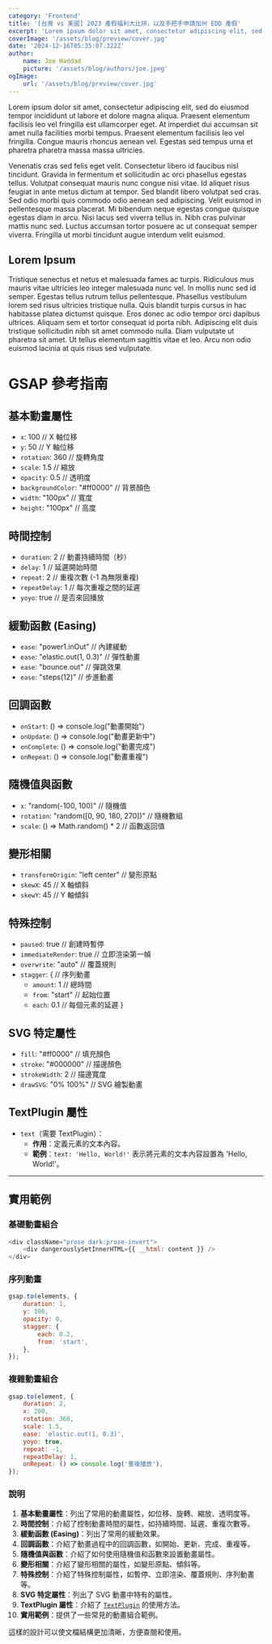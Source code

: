```yaml
---
category: 'Frontend'
title: '[台灣 vs 美國] 2023 產假福利大比拼，以及手把手申請加州 EDD 產假'
excerpt: 'Lorem ipsum dolor sit amet, consectetur adipiscing elit, sed do eiusmod tempor incididunt ut labore et dolore magna aliqua. Praesent elementum facilisis leo vel fringilla est ullamcorper eget. At imperdiet dui accumsan sit amet nulla facilities morbi tempus.'
coverImage: '/assets/blog/preview/cover.jpg'
date: '2024-12-16T05:35:07.322Z'
author:
    name: Joe Haddad
    picture: '/assets/blog/authors/joe.jpeg'
ogImage:
    url: '/assets/blog/preview/cover.jpg'
---
```


Lorem ipsum dolor sit amet, consectetur adipiscing elit, sed do eiusmod tempor incididunt ut labore et dolore magna aliqua. Praesent elementum facilisis leo vel fringilla est ullamcorper eget. At imperdiet dui accumsan sit amet nulla facilities morbi tempus. Praesent elementum facilisis leo vel fringilla. Congue mauris rhoncus aenean vel. Egestas sed tempus urna et pharetra pharetra massa massa ultricies.

Venenatis cras sed felis eget velit. Consectetur libero id faucibus nisl tincidunt. Gravida in fermentum et sollicitudin ac orci phasellus egestas tellus. Volutpat consequat mauris nunc congue nisi vitae. Id aliquet risus feugiat in ante metus dictum at tempor. Sed blandit libero volutpat sed cras. Sed odio morbi quis commodo odio aenean sed adipiscing. Velit euismod in pellentesque massa placerat. Mi bibendum neque egestas congue quisque egestas diam in arcu. Nisi lacus sed viverra tellus in. Nibh cras pulvinar mattis nunc sed. Luctus accumsan tortor posuere ac ut consequat semper viverra. Fringilla ut morbi tincidunt augue interdum velit euismod.

## Lorem Ipsum

Tristique senectus et netus et malesuada fames ac turpis. Ridiculous mus mauris vitae ultricies leo integer malesuada nunc vel. In mollis nunc sed id semper. Egestas tellus rutrum tellus pellentesque. Phasellus vestibulum lorem sed risus ultricies tristique nulla. Quis blandit turpis cursus in hac habitasse platea dictumst quisque. Eros donec ac odio tempor orci dapibus ultrices. Aliquam sem et tortor consequat id porta nibh. Adipiscing elit duis tristique sollicitudin nibh sit amet commodo nulla. Diam vulputate ut pharetra sit amet. Ut tellus elementum sagittis vitae et leo. Arcu non odio euismod lacinia at quis risus sed vulputate.

# GSAP 參考指南

## 基本動畫屬性

-   `x`: 100 // X 軸位移
-   `y`: 50 // Y 軸位移
-   `rotation`: 360 // 旋轉角度
-   `scale`: 1.5 // 縮放
-   `opacity`: 0.5 // 透明度
-   `backgroundColor`: "#ff0000" // 背景顏色
-   `width`: "100px" // 寬度
-   `height`: "100px" // 高度

## 時間控制

-   `duration`: 2 // 動畫持續時間（秒）
-   `delay`: 1 // 延遲開始時間
-   `repeat`: 2 // 重複次數 (-1 為無限重複)
-   `repeatDelay`: 1 // 每次重複之間的延遲
-   `yoyo`: true // 是否來回播放

## 緩動函數 (Easing)

-   `ease`: "power1.inOut" // 內建緩動
-   `ease`: "elastic.out(1, 0.3)" // 彈性動畫
-   `ease`: "bounce.out" // 彈跳效果
-   `ease`: "steps(12)" // 步進動畫

## 回調函數

-   `onStart`: () => console.log("動畫開始")
-   `onUpdate`: () => console.log("動畫更新中")
-   `onComplete`: () => console.log("動畫完成")
-   `onRepeat`: () => console.log("動畫重複")

## 隨機值與函數

-   `x`: "random(-100, 100)" // 隨機值
-   `rotation`: "random([0, 90, 180, 270])" // 隨機數組
-   `scale`: () => Math.random() \* 2 // 函數返回值

## 變形相關

-   `transformOrigin`: "left center" // 變形原點
-   `skewX`: 45 // X 軸傾斜
-   `skewY`: 45 // Y 軸傾斜

## 特殊控制

-   `paused`: true // 創建時暫停
-   `immediateRender`: true // 立即渲染第一幀
-   `overwrite`: "auto" // 覆蓋規則
-   `stagger`: { // 序列動畫
    -   `amount`: 1 // 總時間
    -   `from`: "start" // 起始位置
    -   `each`: 0.1 // 每個元素的延遲
        }

## SVG 特定屬性

-   `fill`: "#ff0000" // 填充顏色
-   `stroke`: "#000000" // 描邊顏色
-   `strokeWidth`: 2 // 描邊寬度
-   `drawSVG`: "0% 100%" // SVG 繪製動畫

## TextPlugin 屬性

-   `text`（需要 TextPlugin）：
    -   **作用**：定義元素的文本內容。
    -   **範例**：`text: 'Hello, World!'` 表示將元素的文本內容設置為 'Hello, World!'。

---

## 實用範例

### 基礎動畫組合

```javascript
<div className="prose dark:prose-invert">
    <div dangerouslySetInnerHTML={{ __html: content }} />
</div>
```

### 序列動畫

```javascript
gsap.to(elements, {
    duration: 1,
    y: 100,
    opacity: 0,
    stagger: {
        each: 0.2,
        from: 'start',
    },
});
```

### 複雜動畫組合

```javascript
gsap.to(element, {
    duration: 2,
    x: 200,
    rotation: 360,
    scale: 1.5,
    ease: 'elastic.out(1, 0.3)',
    yoyo: true,
    repeat: -1,
    repeatDelay: 1,
    onRepeat: () => console.log('重複播放'),
});
```

### 說明

1. **基本動畫屬性**：列出了常用的動畫屬性，如位移、旋轉、縮放、透明度等。
2. **時間控制**：介紹了控制動畫時間的屬性，如持續時間、延遲、重複次數等。
3. **緩動函數 (Easing)**：列出了常用的緩動效果。
4. **回調函數**：介紹了動畫過程中的回調函數，如開始、更新、完成、重複等。
5. **隨機值與函數**：介紹了如何使用隨機值和函數來設置動畫屬性。
6. **變形相關**：介紹了變形相關的屬性，如變形原點、傾斜等。
7. **特殊控制**：介紹了特殊控制屬性，如暫停、立即渲染、覆蓋規則、序列動畫等。
8. **SVG 特定屬性**：列出了 SVG 動畫中特有的屬性。
9. **TextPlugin 屬性**：介紹了 [`TextPlugin`](command:_github.copilot.openSymbolFromReferences?%5B%22%22%2C%5B%7B%22uri%22%3A%7B%22scheme%22%3A%22file%22%2C%22authority%22%3A%22%22%2C%22path%22%3A%22%2FUsers%2Fgarylin%2FDesktop%2FGitHub%2Fblog-starter-app%2Fdocs%2Fgsap-reference.md%22%2C%22query%22%3A%22%22%2C%22fragment%22%3A%22%22%7D%2C%22pos%22%3A%7B%22line%22%3A0%2C%22character%22%3A8%7D%7D%5D%2C%221ef9ccc6-5afa-4d07-9915-e1aa8a7fba04%22%5D 'Go to definition') 的使用方法。
10. **實用範例**：提供了一些常見的動畫組合範例。

這樣的設計可以使文檔結構更加清晰，方便查閱和使用。
